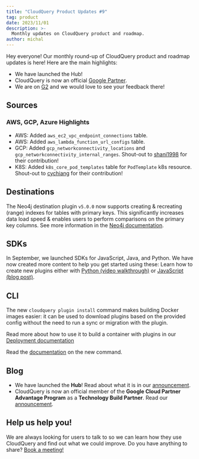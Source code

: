 ```yaml
---
title: "CloudQuery Product Updates #9"
tag: product
date: 2023/11/01
description: >-
  Monthly updates on CloudQuery product and roadmap.
author: michal
---
```



<BlogHeader/>

Hey everyone! Our monthly round-up of CloudQuery product and roadmap updates is here! Here are the main highlights:

- We have launched the Hub!
- CloudQuery is now an official [Google Partner](/blog/announcing-gcp-partnership).
- We are on [G2](https://www.g2.com/products/cloudquery/reviews) and we would love to see your feedback there!

## Sources

### AWS, GCP, Azure Highlights

- AWS: Added `aws_ec2_vpc_endpoint_connections` table.
- AWS: Added `aws_lambda_function_url_configs` table.
- GCP: Added `gcp_networkconnectivity_locations` and `gcp_networkconnectivity_internal_ranges`. Shout-out to [shani1998](https://github.com/shani1998) for their contribution!
- K8S: Added `k8s_core_pod_templates` table for `PodTemplate` k8s resource. Shout-out to [cychiang](https://github.com/cychiang) for their contribution!

## Destinations

The Neo4j destination plugin `v5.0.0` now supports creating & recreating (range) indexes for tables with primary keys. This significantly increases data load speed & enables users to perform comparisons on the primary key columns. See more information in the [Neo4j documentation](https://neo4j.com/docs/cypher-manual/current/indexes-for-search-performance/).

## SDKs

In September, we launched SDKs for JavaScript, Java, and Python. We have now created more content to help you get started using these: Learn how to create new plugins either with [Python (video walkthrough)](https://www.youtube.com/watch?v=TSbGHz5Z09M) or [JavaScript (blog post)](/blog/creating-a-new-js-plugin).

## CLI

The new `cloudquery plugin install` command makes building Docker images easier: it can be used to download plugins based on the provided config without the need to run a sync or migration with the plugin.

Read more about how to use it to build a container with plugins in our [Deployment documentation](/docs/deployment/docker-offline)

Read the [documentation](/docs/reference/cli/cloudquery_plugin_install) on the new command.

## Blog

- We have launched the **Hub**! Read about what it is in our [announcement](https://cloudquery.io/announcing-cloudquery-new-hub).
- CloudQuery is now an official member of the **Google Cloud Partner Advantage Program** as a **Technology Build Partner**. Read our [announcement](/blog/announcing-gcp-partnership).

## Help us help you!

We are always looking for users to talk to so we can learn how they use CloudQuery and find out what we could improve. Do you have anything to share? [Book a meeting!](https://calendar.app.google/VuKvf5RwXoKFfXuh8)